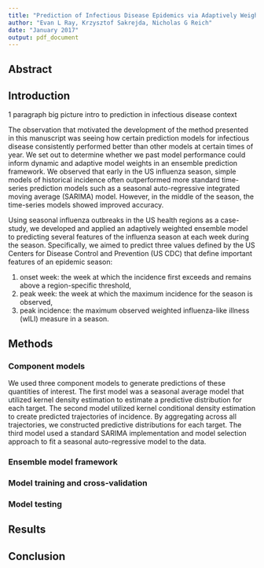 ```yaml
---
title: "Prediction of Infectious Disease Epidemics via Adaptively Weighted Ensembles"
author: "Evan L Ray, Krzysztof Sakrejda, Nicholas G Reich"
date: "January 2017"
output: pdf_document
---
```



## Abstract


## Introduction

1 paragraph big picture intro to prediction in infectious disease context

The observation that motivated the development of the method presented in this manuscript was seeing how certain prediction models for infectious disease consistently performed better than other models at certain times of year. We set out to determine whether we past model performance could inform dynamic and adaptive model weights in an ensemble prediction framework. We observed that early in the US influenza season, simple models of historical incidence often outperformed more standard time-series prediction models such as a seasonal auto-regressive integrated moving average (SARIMA) model. However, in the middle of the season, the time-series models showed improved accuracy.

Using seasonal influenza outbreaks in the US health regions as a case-study, we developed and applied an adaptively weighted ensemble model to predicting several features of the influenza season at each week during the season. Specifically, we aimed to predict three  values defined by the US Centers for Disease Control and Prevention (US CDC) that define important features of an epidemic season: 

 1. onset week: the week at which the incidence first exceeds and remains above a region-specific threshold,
 2. peak week: the week at which the maximum incidence for the season is observed,
 3. peak incidence: the maximum observed weighted influenza-like illness (wILI) measure in a season.



## Methods

### Component models
We used three component models to generate predictions of these quantities of interest. The first model was a seasonal average model that utilized kernel density estimation to estimate a predictive distribution for each target. The second model utilized kernel conditional density estimation to create predicted trajectories of incidence. By aggregating across all trajectories, we constructed predictive distributions for each target. The third model used a standard SARIMA implementation and model selection approach to fit a seasonal auto-regressive model to the data.


### Ensemble model framework

### Model training and cross-validation

### Model testing


## Results


## Conclusion
